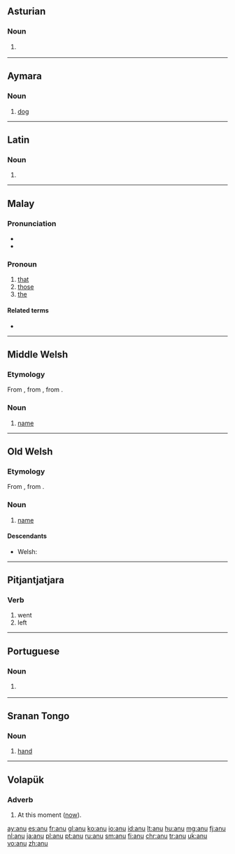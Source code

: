{{also|Anu}}
==Asturian==

===Noun===
{{ast-noun|m|anos}}

# {{label|ast|anatomy}} {{l/en|anus}} {{gloss|lower opening of the digestive tract}}

----

==Aymara==

===Noun===
{{head|ay|noun}}

# [[dog]]

----

==Latin==

===Noun===
{{la-noun-form|anū}}

# {{inflection of|anus||abl|s|lang=la}}

----

==Malay==

===Pronunciation===
* {{IPA|/anu/|lang=ms}}
* {{rhymes|anu|nu|u|lang=ms}}

===Pronoun===
{{head|ms|pronoun|unused, replaced with|itu}}

# [[that]]
# [[those]]
# [[the]]

====Related terms====
* {{l|ms|itu}}

----

==Middle Welsh==

===Etymology===
From {{etyl|owl|wlm}} {{term|anu|lang=owl}}, from {{etyl|cel-pro|wlm}} {{term/t|cel-pro|*anman}}, from {{etyl|ine-pro|wlm}} {{term/t|ine-pro|*h₁nómn̥}}.

===Noun===
{{head|wlm|noun}}

# [[name]]

----

==Old Welsh==

===Etymology===
From {{etyl|cel-pro|owl}} {{term/t|cel-pro|*anman}}, from {{etyl|ine-pro|owl}} {{term/t|ine-pro|*h₁nómn̥}}.

===Noun===
{{head|owl|noun}}

# [[name]]

====Descendants====
* Welsh: {{l/cy|enw}}

----

==Pitjantjatjara==

===Verb===
{{head|pjt|verb form}}

# went
# left

----

==Portuguese==

===Noun===
{{pt-noun|m|s}}

# {{l/en|ani}} {{gloss|bird}}

----

==Sranan Tongo==

===Noun===
{{head|srn|noun}}

# [[hand]]

----

==Volapük==

===Adverb===
{{head|vo|adverb}}

# At this moment ([[now]]).

[[ay:anu]]
[[es:anu]]
[[fr:anu]]
[[gl:anu]]
[[ko:anu]]
[[io:anu]]
[[id:anu]]
[[lt:anu]]
[[hu:anu]]
[[mg:anu]]
[[fj:anu]]
[[nl:anu]]
[[ja:anu]]
[[pl:anu]]
[[pt:anu]]
[[ru:anu]]
[[sm:anu]]
[[fi:anu]]
[[chr:anu]]
[[tr:anu]]
[[uk:anu]]
[[vo:anu]]
[[zh:anu]]